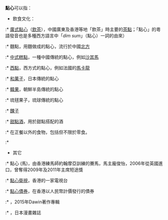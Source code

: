 '''點心'''可以指：
*飲食文化：
:* [[廣式點心|廣式點心]]（[[飲茶|飲茶]]），中國廣東及香港等地「飲茶」時主要的[[茶點|茶點]]；「點心」的粵語發音也是多種西方語言中「''dim sum''」（點心）一詞的由來）
:* 麵點，用麵做成的點心，流行於中國[[北方|北方]]
:* [[中式糕點|中式糕點]]，一種中國傳統的點心，例如[[沙其馬|沙其馬]]
:* [[西點|西點]]，西方式的點心，例如法國的[[馬卡龍|馬卡龍]]
:* [[和菓子|和菓子]]，日本傳統的點心
:* [[韓果|韓果]]，朝鮮半島傳統的點心
:* 琉毬果子，琉球傳統的點心
:* [[餜子|餜子]]
:* [[甜點酒|甜點酒]]，用於甜點搭配的酒
:* 在正餐以外的食物，包括但不限於零食。
:* {{link-en|點心列表|List of desserts}}

*其它
:* 點心 (馬)，由香港練馬師約翰摩亞訓練的賽馬，馬主龐俊怡，2006年從英國進口，曾奪得2009年及2011年主席短途獎
:* [[點心衛視|點心衛視]]，香港的一家電視台
:* [[點心債券|點心債券]]，在香港以人民幣計價發行的債券
:* {{link-en|點心 (專輯)|Dessert (song)}}，2015年Dawin著作專輯
:* {{link-en|點心 (雜誌)|Dessert (magazine)}}，日本漫畫雜誌

{{消歧義|Cat=二字消歧義}}